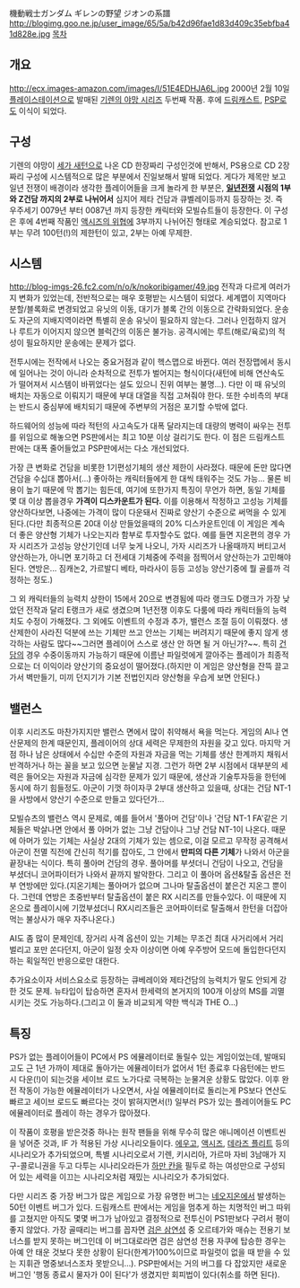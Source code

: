 機動戦士ガンダム ギレンの野望 ジオンの系譜
http://blogimg.goo.ne.jp/user_image/65/5a/b42d96fae1d83d409c35ebfba41d828e.jpg
[[목차]]

== 개요 ==
http://ecx.images-amazon.com/images/I/51E4EDHJA6L.jpg
2000년 2월 10일 [[플레이스테이션]]으로 발매된 [[기렌의 야망 시리즈]] 두번째 작품. 후에 [[드림캐스트]], [[PSP]]로도 이식이 되었다.

== 구성 ==
기렌의 야망이 [[세가 새턴]]으로 나온 CD 한장짜리 구성인것에 반해서, PS용으로 CD 2장짜리 구성에 시스템적으로 많은 부분에서 진일보해서 발매 되었다. 게다가 제목만 보고 일년 전쟁이 배경이라 생각한 플레이어들을 크게 놀라게 한 부분은, '''[[일년전쟁]] 시점의 1부와 Z건담 까지의 2부로 나뉘어서''' 심지어 제타 건담과 큐벨레이등까지 등장하는 것. 즉 우주세기 0079년 부터 0087년 까지 등장한 캐릭터와 모빌슈트들이 등장한다. 이 구성은 후에 4번째 작품인 [[액시즈의 위협]]에 3부까지 나뉘어진 형태로 계승되었다. 참고로 1부는 무려 100턴(!)의 제한턴이 있고, 2부는 아예 무제한.

== 시스템 ==
http://blog-imgs-26.fc2.com/n/o/k/nokoribigamer/49.jpg
전작과 다르게 여러가지 변화가 있었는데, 전반적으로는 매우 호평받는 시스템이 되었다. 세계맵이 지역마다 분할/블록화로 변경되었고 유닛의 이동, 대기가 블록 간의 이동으로 간략화되었다. 운송도 자군의 지배지역이라면 특별히 운송 유닛이 필요하지 않는다. 그러나 인접하지 않거나 루트가 이어지지 않으면 블럭간의 이동은 불가능. 공격시에는 루트(해로/육로)의 적성이 필요하지만 운송에는 문제가 없다.

전투시에는 전작에서 나오는 중요거점과 같이 헥스맵으로 바뀐다. 여러 전장맵에서 동시에 일어나는 것이 아니라 순차적으로 전투가 벌어지는 형식이다(새턴에 비해 연산속도가 떨어져서 시스템이 바뀌었다는 설도 있으니 진위 여부는 불명...). 다만 이 때 유닛의 배치는 자동으로 이뤄지기 때문에 부대 대열을 직접 고쳐줘야 한다. 또한 수비측의 부대는 반드시 중심부에 배치되기 때문에 주변부의 거점은 포기할 수밖에 없다. 

하드웨어의 성능에 따라 적턴의 사고속도가 대폭 달라지는데 대량의 병력이 싸우는 전투를 위임으로 해놓으면 PS판에서는 최고 10분 이상 걸리기도 한다. 이 점은 드림캐스트판에는 대폭 줄어들었고 PSP판에서는 다소 개선되었다.

가장 큰 변화로 건담을 비롯한 1기편성기체의 생산 제한이 사라졌다. 때문에 돈만 많다면 건담을 수십대 뽑아서(...) 좋아하는 캐릭터들에게 한 대씩 태워주는 것도 가능... 물론 비용이 높기 때문에 막 뽑기는 힘든데, 여기에 또한가지 특징이 무언가 하면, 동일 기체를 몇 대 이상 뽑을경우 '''가격이 디스카운트가 된다.''' 이를 이용해서 작정하고 고성능 기체를 양산하다보면, 나중에는 가격이 많이 다운돼서 진짜로 양산기 수준으로 써먹을 수 있게된다.(다만 최종적으론 20대 이상 만들었을때의 20% 디스카운트인데 이 게임은 계속 더 좋은 양산형 기체가 나오는지라 함부로 투자할수도 없다. 예를 들면 지온편의 경우 가자 시리즈가 고성능 양산기인데 너무 늦게 나오니, 가자 시리즈가 나올때까지 버티고서 양산하는가, 아니면 포기하고 더 전세대 기체중에 주력을 점찍어서 양산하는가 고민해야된다. 연방은... 짐캐논2, 가르발디 베타, 마라사이 등등 고성능 양산기중에 뭘 골를까 걱정하는 정도.)

그 외 캐릭터들의 능력치 상한이 15에서 20으로 변경됨에 따라 랭크도 D랭크가 가장 낮았던 전작과 달리 E랭크가 새로 생겼으며 1년전쟁 이후도 다룸에 따라 캐릭터들의 능력치도 수정이 가해졌다. 그 외에도 이벤트의 수정과 추가, 밸런스 조절 등이 이뤄졌다. 생산제한이 사라진 덕분에 쓰는 기체만 쓰고 안쓰는 기체는 버려지기 때문에 좋지 않게 생각하는 사람도 많다~~그러면 플레이어 스스로 생산 안 하면 될 거 아닌가?~~. 특히 [[건담]]의 경우 수중이동까지 가능하기 때문에 이름난 파일럿에게 깔아주는 플레이가 최종적으로는 더 이익이라 양산기의 중요성이 떨어졌다.(하지만 이 게임은 양산형을 잔뜩 끌고가서 벽만들기, 미끼 던지기가 기본 전법인지라 양산형을 우습게 보면 안된다.)

== 밸런스 ==
이후 시리즈도 마찬가지지만 밸런스 면에서 많이 취약해서 욕을 먹는다. 게임의 AI나 연산문제의 한계 때문인지, 플레이어의 상대 세력은 무제한의 자원을 갖고 있다. 마지막 거점 하나 남은 상태에서 수십만 수준의 자원과 자금을 먹는 기체를 생산 한계까지 채워서 반격하거나 하는 꼴을 보고 있으면 눈물날 지경. 그런가 하면 2부 시점에서 대부분의 세력은 들어오는 자원과 자금에 심각한 문제가 있기 때문에, 생산과 기술투자등을 한턴에 동시에 하기 힘들정도. 아군이 기껏 하이자쿠 2부대 생산하고 있을때, 상대는 건담 NT-1을 사방에서 양산기 수준으로 만들고 있다던가...

모빌슈츠의 밸런스 역시 문제로, 예를 들어서 '풀아머 건담'이나 '건담 NT-1 FA'같은 기체들은 박살나면 안에서 풀 아머가 없는 그냥 건담이나 그냥 건담 NT-1이 나온다. 때문에 아머가 있는 기체는 사실상 2대의 기체가 있는 셈으로, 이걸 모르고 무작정 공격해서 아군이 전멸 직전에 간신히 적기를 잡아도, 그 안에서 '''만피의 다른 기체'''가 나와서 아군을 끝장내는 식이다. 특히 풀아머 건담의 경우. 풀아머를 부셧더니 건담이 나오고, 건담을 부셨더니 코어파이터가 나와서 끝까지 발악한다. 그리고 이 풀아머 옵션&탈출 옵션은 전부 연방에만 있다.(지온기체는 풀아머가 없으며 그나마 탈출옵션이 붙은건 지온그 뿐이다. 그런데 연방은 초중반부터 탈출옵션이 붙은 RX 시리즈를 만들수있다. 이 때문에 지온으로 플레이시에 기껐부셨더니 RX시리즈들은 코어파이터로 탈출해서 한턴을 더잡아먹는 불상사가 매우 자주나온다.)

AI도 좀 많이 문제인데, 장거리 사격 옵션이 있는 기체는 무조건 최대 사거리에서 거리 벌리고 포만 쏜다던지, 아군이 일정 숫자 이상이면 아예 우주방어 모드에 돌입한다던지 하는 획일적인 반응으로만 대한다.

추가요소이자 서비스요소로 등장하는 큐베레이와 제타건담의 능력치가 말도 안되게 강한 것도 문제. 뉴타입이 탑승하면 혼자서 한세력의 본거지의 100개 이상의 MS를 괴멸시키는 것도 가능하다.(그리고 이 둘과 비교되게 약한 백식과 THE O...)
== 특징 ==
PS가 없는 플레이어들이 PC에서 PS 에뮬레이터로 돌릴수 있는 게임이었는데, 발매되고도 근 1년 가까이 제대로 돌아가는 에뮬레이터가 없어서 1턴 종료후 다음턴에는 반드시 다운(!)이 되는것을 세이브 로드 노가다로 극복하는 눈물겨운 상황도 많았다. 이후 완전 작동이 가능한 에뮬레이터가 나오면서, 사실 에뮬레이터로 돌리는게 PS보다 연산도 빠르고 세이브 로드도 빠르다는 것이 밝혀지면서(!) 일부러 PS가 있는 플레이어들도 PC 에뮬레이터로 플레이 하는 경우가 많아졌다.

이 작품이 호평을 받은것중 하나는 원작 팬들을 위해 무수히 많은 애니메이션 이벤트씬을 넣어준 것과, IF 가 적용된 가상 시나리오들이다. [[에우고]], [[액시즈]], [[데라즈 플리트]] 등의 시나리오가 추가되었으며, 특별 시나리오로서 기렌, 키시리아, 가르마 자비 3남매가 지구-콜로니권을 두고 다투는 시나리오라든가 [[하만 칸]]을 필두로 하는 여성만으로 구성되어 있는 세력을 이끄는 시나리오처럼 재밌는 시나리오가 추가되었다.

다만 시리즈 중 가장 버그가 많은 게임으로 가장 유명한 버그는 [[네오지온]]에서 발생하는 50턴 이벤트 버그가 있다. 드림캐스트 판에서는 게임을 멈추게 하는 치명적인 버그 따위를 고쳤지만 아직도 몇몇 버그가 남아있고 결정적으로 전투신이 PS1판보다 구려서 평이 좋지 않았다. 가장 골때리는 버그를 꼽자면 [[검은 삼연성]] 중 오르테가와 매슈는 전용기 보너스를 받지 못하는 버그인데 이 버그대로라면 검은 삼연성 전용 자쿠에 탑승한 경우는 아예 안 태운 것보다 못한 상황이 된다(한계가100%이므로 파일럿이 없을 때 받을 수 있는 지휘관 명중보너스조차 못받으니…). PSP판에서는 거의 버그를 다 잡았지만 새로운 버그인 '행동 종료시 물자가 0이 된다'가 생겼지만 회피법이 있다(취소를 하면 된다).

